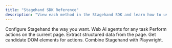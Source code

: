 ```yaml
---
title: "Stagehand SDK Reference"
description: "View each method in the Stagehand SDK and learn how to use them."
---
```


<CardGroup cols={2}>
  <Card
    title="Configuration"
    icon="gear"
    href="/reference/initialization_config"
  >
    Configure Stagehand the way you want.
  </Card>
  <Card
    title="Agent"
    icon="robot"
    href="/reference/agent"
  >
    Web AI agents for any task
  </Card>
  <Card
    title="Act"
    icon="arrow-pointer"
    href="/reference/act"
  >
    Perform actions on the current page.
  </Card>
  <Card
    title="Extract"
    icon="brain-circuit"
    href="/reference/extract"
  >
    Extract structured data from the page.
  </Card>
  <Card
    title="Observe"
    icon="lightbulb"
    href="/reference/observe"
  >
    Get candidate DOM elements for actions.
  </Card>
  <Card
    title="Playwright Interoperability"
    icon="right-to-bracket"
    href="/reference/playwright_interop"
  >
    Combine Stagehand with Playwright.
  </Card>

</CardGroup>
